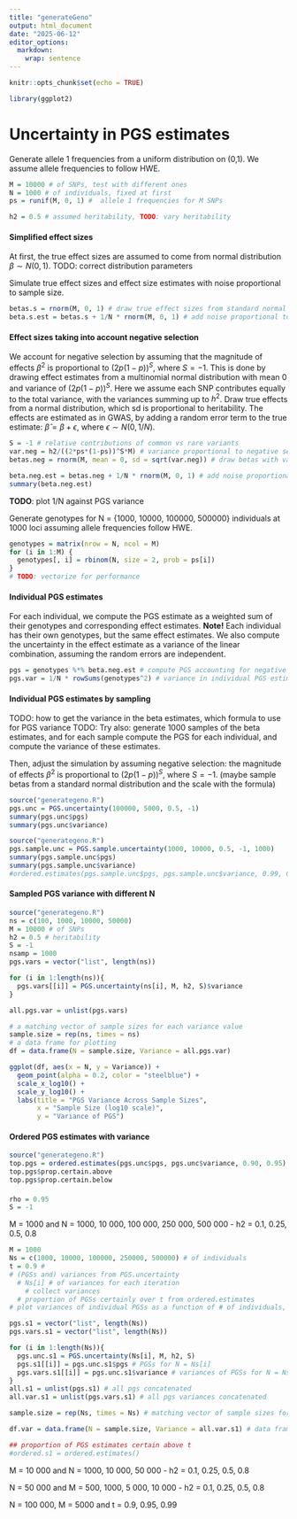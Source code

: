 ```yaml
---
title: "generateGeno"
output: html_document
date: "2025-06-12"
editor_options: 
  markdown: 
    wrap: sentence
---
```


```r
knitr::opts_chunk$set(echo = TRUE)
```

```r
library(ggplot2)
```

# Uncertainty in PGS estimates

Generate allele 1 frequencies from a uniform distribution on (0,1).
We assume allele frequencies to follow HWE.

```r
M = 10000 # of SNPs, test with different ones
N = 1000 # of individuals, fixed at first
ps = runif(M, 0, 1) #  allele 1 frequencies for M SNPs

h2 = 0.5 # assumed heritability, TODO: vary heritability 
```

#### Simplified effect sizes

At first, the true effect sizes are assumed to come from normal distribution $\beta \sim N(0, 1)$.
TODO: correct distribution parameters

Simulate true effect sizes and effect size estimates with noise proportional to sample size.

```r
betas.s = rnorm(M, 0, 1) # draw true effect sizes from standard normal distribution
beta.s.est = betas.s + 1/N * rnorm(M, 0, 1) # add noise proportional to sample size
```

#### Effect sizes taking into account negative selection

We account for negative selection by assuming that the magnitude of effects $\beta^2$ is proportional to $(2p(1-p))^S$, where $S=-1$.
This is done by drawing effect estimates from a multinomial normal distribution with mean 0 and variance of $(2p(1-p))^S$.
Here we assume each SNP contributes equally to the total variance, with the variances summing up to $h^2$.
Draw true effects from a normal distribution, which sd is proportional to heritability.
The effects are estimated as in GWAS, by adding a random error term to the true estimate: $\hat{\beta} = \beta + \epsilon$, where $\epsilon \sim N(0,1/N)$.

```r
S = -1 # relative contributions of common vs rare variants
var.neg = h2/((2*ps*(1-ps))^S*M) # variance proportional to negative selection coefficient, scaled to match heritability h2 and M SNPs
betas.neg = rnorm(M, mean = 0, sd = sqrt(var.neg)) # draw betas with variance var.neg

beta.neg.est = betas.neg + 1/N * rnorm(M, 0, 1) # add noise proportional to sample size
summary(beta.neg.est)
```

**TODO**: plot 1/N against PGS variance

Generate genotypes for N = {1000, 10000, 100000, 500000} individuals at 1000 loci assuming allele frequencies follow HWE.

```r
genotypes = matrix(nrow = N, ncol = M)
for (i in 1:M) {
  genotypes[, i] = rbinom(N, size = 2, prob = ps[i])
}
# TODO: vectorize for performance

```

#### Individual PGS estimates

For each individual, we compute the PGS estimate as a weighted sum of their genotypes and corresponding effect estimates.
**Note!** Each individual has their own genotypes, but the same effect estimates.
We also compute the uncertainty in the effect estimate as a variance of the linear combination, assuming the random errors are independent.

```r
pgs = genotypes %*% beta.neg.est # compute PGS accounting for negative selection
pgs.var = 1/N * rowSums(genotypes^2) # variance in individual PGS estimates due to noise in the effect size estimates
```

#### Individual PGS estimates by sampling

TODO: how to get the variance in the beta estimates, which formula to use for PGS variance TODO: Try also: generate 1000 samples of the beta estimates, and for each sample compute the PGS for each individual, and compute the variance of these estimates.

Then, adjust the simulation by assuming negative selection: the magnitude of effects $\beta^2$ is proportional to $(2p(1-p))^S$, where $S=-1$.
(maybe sample betas from a standard normal distribution and the scale with the formula)

 
```r
source("generategeno.R")
pgs.unc = PGS.uncertainty(100000, 5000, 0.5, -1)
summary(pgs.unc$pgs)
summary(pgs.unc$variance)
```

```r
source("generategeno.R")
pgs.sample.unc = PGS.sample.uncertainty(1000, 10000, 0.5, -1, 1000)
summary(pgs.sample.unc$pgs)
summary(pgs.sample.unc$variance)
#ordered.estimates(pgs.sample.unc$pgs, pgs.sample.unc$variance, 0.99, 0.95)

```
#### Sampled PGS variance with different N

```r
source("generategeno.R")
ns = c(100, 1000, 10000, 50000)
M = 10000 # of SNPs
h2 = 0.5 # heritability
S = -1
nsamp = 1000
pgs.vars = vector("list", length(ns))

for (i in 1:length(ns)){
  pgs.vars[[i]] = PGS.uncertainty(ns[i], M, h2, S)$variance
}
```


```r

all.pgs.var = unlist(pgs.vars)

# a matching vector of sample sizes for each variance value
sample.size = rep(ns, times = ns)
# a data frame for plotting
df = data.frame(N = sample.size, Variance = all.pgs.var)

ggplot(df, aes(x = N, y = Variance)) +
  geom_point(alpha = 0.2, color = "steelblue") +
  scale_x_log10() +
  scale_y_log10() +
  labs(title = "PGS Variance Across Sample Sizes",
       x = "Sample Size (log10 scale)",
       y = "Variance of PGS") 
```

#### Ordered PGS estimates with variance
```r
source("generategeno.R")
top.pgs = ordered.estimates(pgs.unc$pgs, pgs.unc$variance, 0.90, 0.95) # top 1 % PGS values with confidence level 0.95
top.pgs$prop.certain.above
top.pgs$prop.certain.below

```


#### 
```r
rho = 0.95 
S = -1
```

M = 1000 and N = 1000, 10 000, 100 000, 250 000, 500 000
- h2 = 0.1, 0.25, 0.5, 0.8

```r
M = 1000
Ns = c(1000, 10000, 100000, 250000, 500000) # of individuals
t = 0.9 # 
# (PGSs and) variances from PGS.uncertainty
  # Ns[i] # of variances for each iteration
    # collect variances
  # proportion of PGSs certainly over t from ordered.estimates
# plot variances of individual PGSs as a function of # of individuals, add prop.confident as label for each Ns[i]

pgs.s1 = vector("list", length(Ns))
pgs.vars.s1 = vector("list", length(Ns))

for (i in 1:length(Ns)){
  pgs.unc.s1 = PGS.uncertainty(Ns[i], M, h2, S)
  pgs.s1[[i]] = pgs.unc.s1$pgs # PGSs for N = Ns[i]
  pgs.vars.s1[[i]] = pgs.unc.s1$variance # variances of PGSs for N = Ns[i]
}
all.s1 = unlist(pgs.s1) # all pgs concatenated
all.var.s1 = unlist(pgs.vars.s1) # all pgs variances concatenated

sample.size = rep(Ns, times = Ns) # matching vector of sample sizes for each PGS and variance value

df.var = data.frame(N = sample.size, Variance = all.var.s1) # data frame for plotting

## proportion of PGS estimates certain above t 
#ordered.s1 = ordered.estimates()

```





M = 10 000 and N = 1000, 10 000, 50 000
- h2 = 0.1, 0.25, 0.5, 0.8

N = 50 000 and M = 500, 1000, 5 000, 10 000
- h2 = 0.1, 0.25, 0.5, 0.8

N = 100 000, M = 5000 and t = 0.9, 0.95, 0.99





